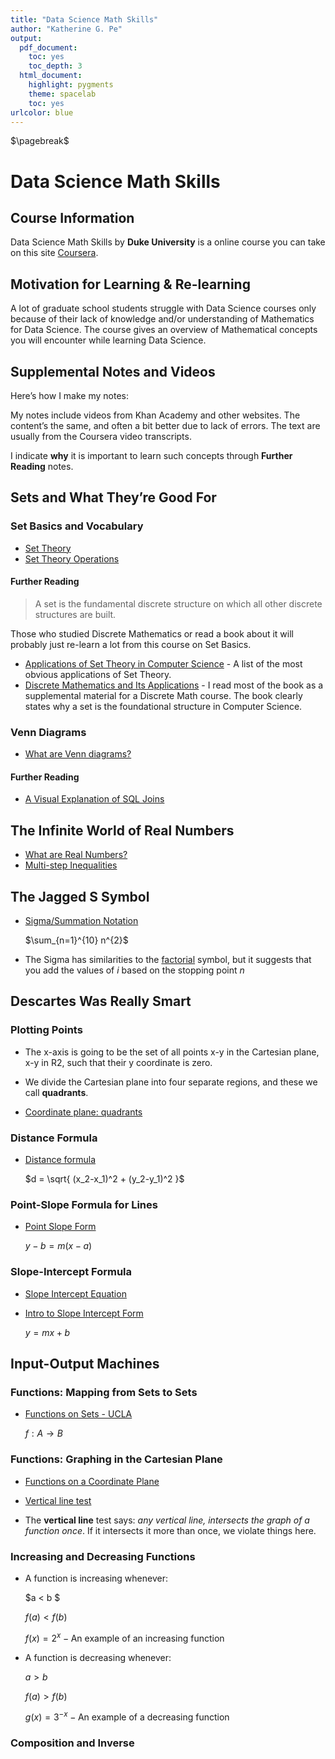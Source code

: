 ```yaml
---
title: "Data Science Math Skills"
author: "Katherine G. Pe"
output:
  pdf_document:
    toc: yes
    toc_depth: 3
  html_document:
    highlight: pygments
    theme: spacelab
    toc: yes
urlcolor: blue
---
```


$\pagebreak$


# Data Science Math Skills

## Course Information

Data Science Math Skills by **Duke University** is a online course you can take on this site  [Coursera](https://www.coursera.org/learn/datasciencemathskills).


## Motivation for Learning & Re-learning

A lot of graduate school students struggle with Data Science courses only because of their lack of knowledge and/or understanding of Mathematics for Data Science. The course gives an overview of Mathematical concepts you will encounter while learning Data Science.


## Supplemental Notes and Videos

Here's how I make my notes:

My notes include videos from Khan Academy and other websites. The content's the same, and often a bit better due to lack of errors. The text are usually from the Coursera video transcripts.

I indicate **why** it is important to learn such concepts through **Further Reading** notes.


## Sets and What They're Good For



### Set Basics and Vocabulary

* [Set Theory](https://plato.stanford.edu/entries/set-theory/)
* [Set Theory Operations](https://brilliant.org/wiki/set-theory/)


#### Further Reading

> A set is the fundamental discrete structure on which all other discrete structures are built.

Those who studied Discrete Mathematics or read a book about it will probably just re-learn a lot from this course on Set Basics.

* [Applications of Set Theory in Computer Science](https://www.quora.com/What-are-the-applications-of-set-theory-in-computer-science/answer/Joshua-Gross-8) - A list of the most obvious applications of Set Theory.
* [Discrete Mathematics and Its Applications](https://www.amazon.com/Discrete-Mathematics-Applications-Kenneth-Rosen/dp/0072899050) - I read most of the book as a supplemental material for a Discrete Math course. The book clearly states why a set is the foundational structure in Computer Science.


### Venn Diagrams

* [What are Venn diagrams?](https://www.bbc.co.uk/education/guides/zt7rk7h/revision)


#### Further Reading

* [A Visual Explanation of SQL Joins](https://blog.codinghorror.com/a-visual-explanation-of-sql-joins/)



## The Infinite World of Real Numbers

* [What are Real Numbers?](https://www.youtube.com/watch?v=3YwrcJxEbZw)
* [Multi-step Inequalities](https://www.khanacademy.org/math/algebra/one-variable-linear-inequalities/multi-step-inequalities/v/multi-step-inequalities)



## The Jagged S Symbol

* [Sigma/Summation Notation](http://www.columbia.edu/itc/sipa/math/summation.html)

    $\sum_{n=1}^{10} n^{2}$

* The Sigma has similarities to the [factorial](https://www.khanacademy.org/math/precalculus/prob-comb/combinatorics-precalc/v/zero-factorial-or-0) symbol, but it suggests that you add the values of *i* based on the stopping point *n*



## Descartes Was Really Smart

### Plotting Points

* The x-axis is going to be the set of all points x-y in the Cartesian plane, x-y in R2, such that their y coordinate is zero.

* We divide the Cartesian plane into four separate regions, and these we call **quadrants**.

* [Coordinate plane: quadrants](https://www.youtube.com/watch?v=1op92ojA6q0)

### Distance Formula

* [Distance formula](http://www.ccimath.ca/distance-formula.html)

    $d = \sqrt{ (x_2-x_1)^2 + (y_2-y_1)^2 }$


### Point-Slope Formula for Lines

* [Point Slope Form](https://www.khanacademy.org/math/algebra/two-var-linear-equations/point-slope/a/point-slope-form-review)

    $y-b=m(x-a)$


### Slope-Intercept Formula

* [Slope Intercept Equation](https://www.khanacademy.org/math/algebra/two-var-linear-equations/point-slope/v/point-slope-and-slope-intercept-form-from-two-points)

* [Intro to Slope Intercept Form](https://www.khanacademy.org/math/algebra/two-var-linear-equations/slope-intercept-form/a/introduction-to-slope-intercept-form)

    $y=mx+b$



## Input-Output Machines


### Functions: Mapping from Sets to Sets

* [Functions on Sets - UCLA](http://www.math.ucla.edu/~radko/circles/lib/data/Handout-759-870.pdf)

    $f: A \rightarrow B$


### Functions: Graphing in the Cartesian Plane

* [Functions on a Coordinate Plane](https://www.ck12.org/algebra/functions-on-a-coordinate-plane/lesson/Functions-on-a-Cartesian-Plane-BSC-ALG/)

* [Vertical line test](https://en.wikipedia.org/wiki/Vertical_line_test)

* The **vertical line** test says: *any vertical line, intersects the graph of a function once*. If it intersects it more than once, we violate things here.


### Increasing and Decreasing Functions

* A function is increasing whenever:

    $a < b $

    $f(a) < f(b)$

    $f(x) = 2^x - \text{An example of an increasing function}$

* A function is decreasing whenever:

    $a > b$

    $f(a) > f(b)$

    $g(x) = 3^{-x} - \text{An example of a decreasing function}$


### Composition and Inverse



